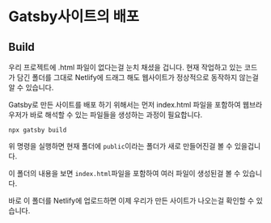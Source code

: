 
# Gatsby사이트의 배포

## Build
우리 프로젝트에 .html 파일이 없다는걸 눈치 채셨을 겁니다.
현재 작업하고 있는 코드가 담긴 폴더를 그대로 Netlify에 드래그 해도 웹사이트가 정상적으로 동작하지 않는걸 알 수 있습니다.

Gatsby로 만든 사이트를 배포 하기 위해서는 먼저 index.html 파일을 포함하여 웹브라우저가 바로 해석할 수 있는 파일들을 생성하는 과정이 필요합니다.


```
npx gatsby build
```
위 명령을 실행하면 현재 폴더에 ```public```이라는 폴더가 새로 만들어진걸 볼 수 있을겁니다.

이 폴더의 내용을 보면 ```index.html```파일을 포함하여 여러 파일이 생성된걸 볼 수 있습니다.

바로 이 폴더를 Netlify에 업로드하면 이제 우리가 만든 사이트가 나오는걸 확인할 수 있습니다.

